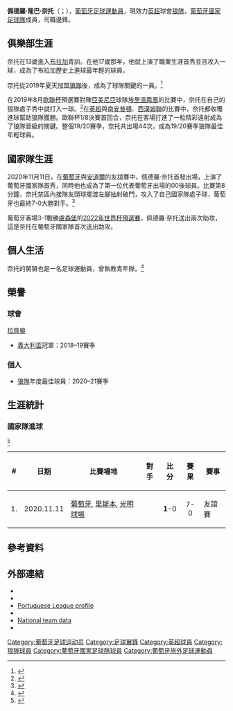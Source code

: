 {{short description|Portuguese footballer}}
{{Expand language|1=en|time=2021-01-29T06:58:04+00:00}}
{{Portuguese name|Lomba|Neto}}
{{noteTA
|G1=football
|G2=UEFA
|G3=EPL
|1=zh-hans:内托;zh-tw:奈托;zh-hk:尼圖;
|2=zh-hans:佩德罗;zh-tw:佩德羅;zh-hk:柏度;
}}
{{Infobox football biography
| name = 佩德羅·奈托<br>Pedro Neto
| image = Pedro Neto watching from the Billy Wright stand.jpg 
| caption = 
| fullname = Pedro Lomba Neto<ref>{{cite web|url=https://www.premierleague.com/news/1697050|title=Premier League clubs publish 2019/20 retained lists|publisher=[[英格兰足球超级联赛|英格兰足球超级联赛]]|date=26 June 2020|access-date=12 July 2020|archive-date=2021-01-18|archive-url=https://web.archive.org/web/20210118110852/https://www.premierleague.com/news/1697050}}</ref>
| birth_date = {{birth date and age|2000|3|9|df=y}}
| birth_place = {{POR}}[[維亞納堡|維亞納堡]]<ref>{{cite web|url=https://www.futebol365.pt/jogador/105023/|title=Pedro Neto|publisher=Futebol 365|language=pt|access-date=19 August 2019|archive-date=2021-02-01|archive-url=https://web.archive.org/web/20210201055423/https://www.futebol365.pt/jogador/105023/}}</ref>
| height = 1.73m
| position = [[邊鋒|邊鋒]]
| currentclub = [[伍爾弗漢普頓流浪足球俱樂部|狼隊]]
| clubnumber = 7
| youthyears1 = 2008–2010 | youthclubs1 = {{link-en|維安嫩斯|SC Vianense}}
| youthyears2 = 2010–2013 | youthclubs2 = Perspectiva em Jogo
| youthyears3 = 2013–2015 | youthclubs3 = [[布拉加體育會|布拉加]]
| youthyears4 = 2015–2016 | youthclubs4 = Palmeiras Braga
| youthyears5 = 2016–2017 | youthclubs5 = [[布拉加體育會|布拉加]]
| years1 = 2017 | clubs1 = [[布拉加體育會B隊|布拉加B隊]] | caps1 = 1 | goals1 = 0
| years2 = 2017–2019 | clubs2 = [[布拉加體育會|布拉加]] | caps2 = 3 | goals2 = 1
| years3 = 2017–2019 | clubs3 = → [[拉素體育會|拉素]] | caps3 = 4 | goals3 = 0
| years4 = 2019– | clubs4 = [[伍爾弗漢普頓流浪足球俱樂部|狼隊]] | caps4 = 61 | goals4 = 8
| nationalyears1 = 2016–2017 | nationalteam1 = [[葡萄牙U17|葡萄牙U17]] | nationalcaps1 = 9 | nationalgoals1 = 1
| nationalyears2 = 2017–2018 | nationalteam2 = [[葡萄牙U18|葡萄牙U18]] | nationalcaps2 = 3 | nationalgoals2 = 0
| nationalyears3 = 2017–2019 | nationalteam3 = [[葡萄牙U19|葡萄牙U19]] | nationalcaps3 = 7 | nationalgoals3 = 4
| nationalyears4 = 2017–2019 | nationalteam4 = [[葡萄牙U20|葡萄牙U20]] | nationalcaps4 = 11 | nationalgoals4 = 1
| nationalyears5 = 2019– | nationalteam5 = [[葡萄牙21歲以下國家足球隊|葡萄牙U21]] | nationalcaps5 = 4 | nationalgoals5 = 2
| nationalyears6 = 2020– | nationalteam6 = [[葡萄牙國家足球隊|葡萄牙]] | nationalcaps6 = 3 | nationalgoals6 = 1
| club-update = 2022年2月20日
| nationalteam-update = 2021年3月30日
}}

'''佩德羅·隆巴·奈托'''（{{lang-pt|'''Pedro Lomba Neto'''}}；{{Bd|2000年|3月9日||}}），[[葡萄牙|葡萄牙]][[足球|足球]][[運動員|運動員]]，現效力[[英超|英超]]球會[[伍爾弗漢普頓流浪足球俱樂部|狼隊]]，[[葡萄牙國家足球隊|葡萄牙國家足球隊]]成員，司職邊鋒。

== 俱樂部生涯 ==
奈托在13歲進入[[布拉加足球俱樂部|布拉加]]青訓。在他17歲那年，他就上演了職業生涯首秀並且攻入一球，成為了布拉加歷史上進球最年輕的球員。

奈托從2019年夏天加盟[[狼隊|狼隊]]後，成為了球隊關鍵的一員。<ref>{{cite web|url=https://www.sslazio.it/it/news/press-release-2/54661-comunicato-02-08-2019|title=Comunicato 02.08.2019|trans-title=Announcement 02.08.2019|publisher=S.S. Lazio|language=it|date=2 August 2019|access-date=2 August 2019|archive-date=2019-08-02|archive-url=https://web.archive.org/web/20190802185231/https://www.sslazio.it/it/news/press-release-2/54661-comunicato-02-08-2019}}</ref>

在2019年8月[[歐聯杯|歐聯杯]]預選賽對陣[[亞美尼亞|亞美尼亞]]球隊[[埃里溫鳳凰|埃里溫鳳凰]]的比賽中，奈托在自己的狼隊處子秀中就打入一球。<ref>{{cite news|url=https://www.theguardian.com/football/2019/aug/15/wolves-pyunik-europa-league-qualifying-match-report|title=Wolves face Torino after stroll on easy street seeing off Pyunik|newspaper=[[The_Guardian|The Guardian]]|first=Paul|last=Doyle|date=14 August 2019|access-date=15 August 2019|archive-date=2021-08-25|archive-url=https://web.archive.org/web/20210825020554/https://www.theguardian.com/football/2019/aug/15/wolves-pyunik-europa-league-qualifying-match-report}}</ref>在[[英超|英超]]與[[南安普頓足球俱樂部|南安普頓]]、[[西漢姆聯足球俱樂部|西漢姆聯]]的比賽中，奈托都收穫進球幫助狼隊獲勝。歐聯杯1/8決賽首回合，奈托在客場打進了一粒精彩遠射成為了狼隊晉級的關鍵。整個19/20賽季，奈托共出場44次，成為19/20賽季狼隊最佳年輕球員。

== 國家隊生涯 ==
2020年11月11日，在[[葡萄牙國家足球隊|葡萄牙]]與[[安道爾國家足球隊|安道爾]]的友誼賽中，佩德羅·奈托首發出場，上演了葡萄牙國家隊首秀，同時他也成為了第一位代表葡萄牙出場的00後球員。比賽第8分鐘，奈托禁區內接隊友頭球擺渡左腳抽射破門，攻入了自己國家隊處子球，葡萄牙也最終7-0大勝對手。<ref>{{cite web|url=https://portugoal.net/selecao/1840-debutants-shine-as-portugal-put-seven-past-andorra|title=Debutants shine as Portugal put seven past Andorra|publisher=PortuGOAL|first=Richard|last=Cole|date=11 November 2020|access-date=11 November 2020|archive-date=2020-11-25|archive-url=https://web.archive.org/web/20201125184051/https://portugoal.net/selecao/1840-debutants-shine-as-portugal-put-seven-past-andorra}}</ref>

葡萄牙客場3-1戰勝[[盧森堡國家足球隊|盧森堡]]的[[2022年國際足總世界盃外圍賽_(歐洲區)|2022年世界杯預選賽]]，佩德羅·奈托送出兩次助攻，這是奈托在葡萄牙國家隊首次送出助攻。

== 個人生活 ==
奈托的舅舅{{link-pt|塞吉奧·隆巴|Sérgio Lomba}}也是一名足球運動員，曾執教{{link-en|維安嫩斯|SC Vianense}}青年隊。<ref>{{cite news|url=https://www.ojogo.pt/futebol/1a-liga/braga/noticias/interior/pedro-neto-recusou-o-barca-e-aos-17-anos-ja-marca-pelo-braga-8476244.html|title=Pedro Neto: recusou o Barça e aos 17 anos já marca pelo Braga|trans-title=Pedro Neto: he rejected Barça and is already scoring for Braga at 17|newspaper=O Jogo|language=pt|date=14 May 2017|access-date=2 July 2017|archive-date=2019-03-27|archive-url=https://web.archive.org/web/20190327222803/https://www.ojogo.pt/futebol/1a-liga/braga/noticias/interior/pedro-neto-recusou-o-barca-e-aos-17-anos-ja-marca-pelo-braga-8476244.html}}</ref>

== 榮譽 ==
=== 球會 ===
;{{flagicon|ITA}} [[拉素體育會|拉齊奧]] 
*[[義大利盃|義大利盃]]冠軍：2018–19賽季

=== 個人 ===
*[[伍爾弗漢普頓流浪足球俱樂部|狼隊]]年度最佳球員：2020–21賽季

== 生涯統計 ==
=== 國家隊進球 ===
{{updated|2020年11月11日}}<ref>{{Cite web |url=https://cn.soccerway.com/matches/2020/11/11/world/friendlies/portugal/andorra/3333956/ |title=葡萄牙 VS. 安道尔  7 - 0 |access-date=2021-02-07 |archive-date=2022-03-23 |archive-url=https://web.archive.org/web/20220323134901/https://cn.soccerway.com/matches/2020/11/11/world/friendlies/portugal/andorra/3333956/ }}</ref>
{| class="wikitable"
|-
! # !! 日期 !!  比賽場地 !! 對手 !! 比分 !! 賽果 !! 賽事
|-
| 1. || 2020.11.11 || [[葡萄牙|葡萄牙]], [[里斯本|里斯本]], [[盧斯球場|光明球場]] || {{fb|Andorra}} || <center>'''1'''-0</center>  || <center>7-0</center>  || 友誼賽
|}

==參考資料==
{{Reflist}}

==外部連結==
*{{Soccerway}}
*{{ForaDeJogo|200003090003}}
*[http://www.ligaportugal.pt/pt/liga/clube/20162017/ledmanligapro/286/jogador/72632 Portuguese League profile] {{Wayback|url=http://www.ligaportugal.pt/pt/liga/clube/20162017/ledmanligapro/286/jogador/72632 |date=20180224112946 }} 
*{{soccerbase|102788}}
*[https://www.fpf.pt/pt/Jogadores/Jogador/playerId/682261 National team data] {{Wayback|url=https://www.fpf.pt/pt/Jogadores/Jogador/playerId/682261 |date=20210201191818 }} 
*{{NFT player|pid=80326}}

{{狼隊球員名單}}

{{DEFAULTSORT: Neto, Pedro}}
[[Category:葡萄牙足球运动员|Category:葡萄牙足球运动员]]
[[Category:足球翼鋒|Category:足球翼鋒]]
[[Category:英超球員|Category:英超球員]]
[[Category:狼隊球員|Category:狼隊球員]]
[[Category:葡萄牙國家足球隊球員|Category:葡萄牙國家足球隊球員]]
[[Category:葡萄牙旅外足球運動員|Category:葡萄牙旅外足球運動員]]